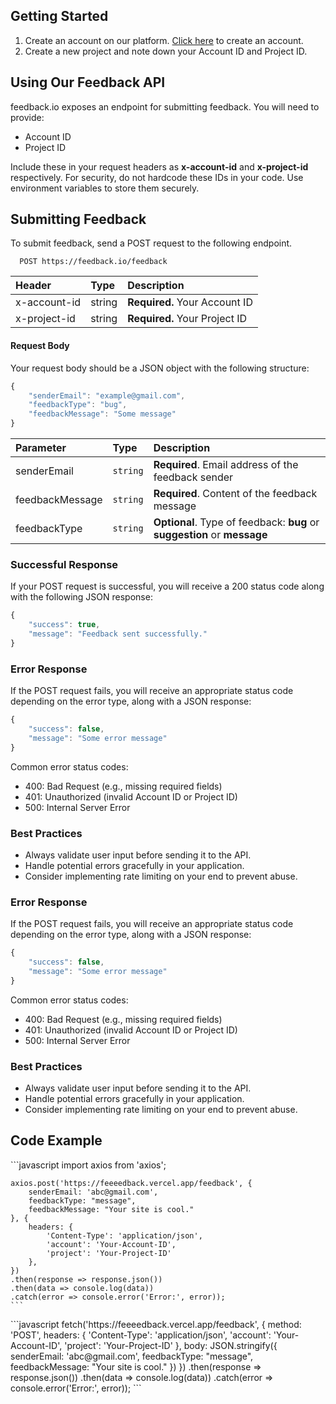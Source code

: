 
## Getting Started

1. Create an account on our platform. [Click here](https://feedback.io/auth) to create an account.
2. Create a new project and note down your Account ID and Project ID.

## Using Our Feedback API

feedback.io exposes an endpoint for submitting feedback. You will need to provide:
- Account ID
- Project ID

Include these in your request headers as **x-account-id** and **x-project-id** respectively. For security, do not hardcode these IDs in your code. Use environment variables to store them securely.

## Submitting Feedback

To submit feedback, send a POST request to the following endpoint.

```http
  POST https://feedback.io/feedback
```

| Header | Type     | Description                |
| :-------- | :------- | :------------------------- |
| x-account-id | string | **Required.** Your Account ID |
| x-project-id | string | **Required.** Your Project ID |


#### Request Body

Your request body should be a JSON object with the following structure:

```javascript
{
    "senderEmail": "example@gmail.com",
    "feedbackType": "bug",
    "feedbackMessage": "Some message"
}
```
| Parameter | Type     | Description                |
| :-------- | :------- | :------------------------- |
| senderEmail | `string` | **Required**. Email address of the feedback sender |
| feedbackMessage | `string` | **Required**. Content of the feedback message |
| feedbackType | `string` | **Optional**. Type of feedback: **bug** or **suggestion** or **message** |


### Successful Response
If your POST request is successful, you will receive a 200 status code along with the following JSON response:

```javascript
{
    "success": true,
    "message": "Feedback sent successfully."
}
```


### Error Response
If the POST request fails, you will receive an appropriate status code depending on the error type, along with a JSON response:
```javascript
{
    "success": false,
    "message": "Some error message"
}
```

Common error status codes:
- 400: Bad Request (e.g., missing required fields)
- 401: Unauthorized (invalid Account ID or Project ID)
- 500: Internal Server Error


### Best Practices
- Always validate user input before sending it to the API.
- Handle potential errors gracefully in your application.
- Consider implementing rate limiting on your end to prevent abuse.




### Error Response
If the POST request fails, you will receive an appropriate status code depending on the error type, along with a JSON response:
```javascript
{
    "success": false,
    "message": "Some error message"
}
```

Common error status codes:
- 400: Bad Request (e.g., missing required fields)
- 401: Unauthorized (invalid Account ID or Project ID)
- 500: Internal Server Error


### Best Practices
- Always validate user input before sending it to the API.
- Handle potential errors gracefully in your application.
- Consider implementing rate limiting on your end to prevent abuse.

## Code Example

<div className="mt-2 flex gap-4 flex-col md:flex-row md:justify-between">
  <CodeBlock filename="using-axios.js" copyable className="flex-1">
    ```javascript
    import axios from 'axios';

    axios.post('https://feeeedback.vercel.app/feedback', {
        senderEmail: 'abc@gmail.com',
        feedbackType: "message",
        feedbackMessage: "Your site is cool."
    }, {
        headers: {
            'Content-Type': 'application/json',
            'account': 'Your-Account-ID',
            'project': 'Your-Project-ID'
        },
    })
    .then(response => response.json())
    .then(data => console.log(data))
    .catch(error => console.error('Error:', error));
    ```
  </CodeBlock>
  <CodeBlock filename="using-fetch.js" copyable className="flex-1">
    ```javascript
    fetch('https://feeeedback.vercel.app/feedback', {
        method: 'POST',
        headers: {
            'Content-Type': 'application/json',
            'account': 'Your-Account-ID',
            'project': 'Your-Project-ID'
        },
        body: JSON.stringify({
            senderEmail: 'abc@gmail.com',
            feedbackType: "message",
            feedbackMessage: "Your site is cool."
        })
    })
    .then(response => response.json())
    .then(data => console.log(data))
    .catch(error => console.error('Error:', error));
    ```
  </CodeBlock>
</div>